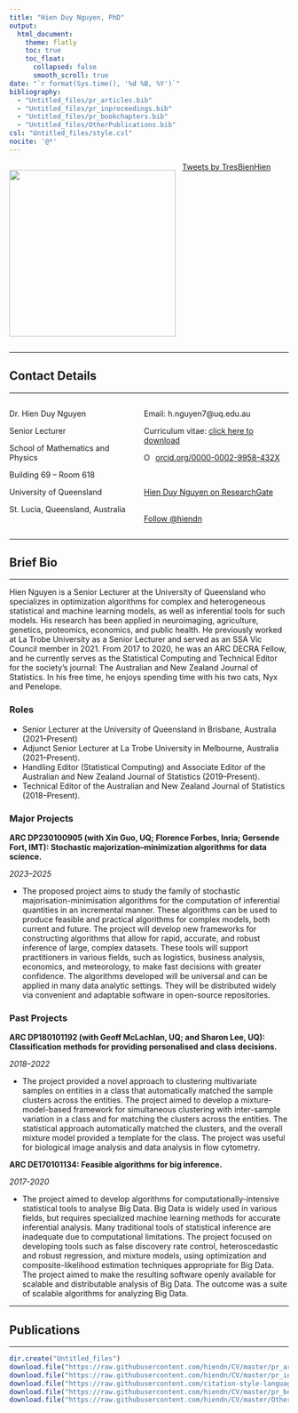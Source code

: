 ```yaml
---
title: "Hien Duy Nguyen, PhD"
output:
  html_document: 
    theme: flatly
    toc: true
    toc_float:
      collapsed: false
      smooth_scroll: true
date: "`r format(Sys.time(), '%d %B, %Y')`"
bibliography: 
  - "Untitled_files/pr_articles.bib"
  - "Untitled_files/pr_inproceedings.bib"
  - "Untitled_files/pr_bookchapters.bib"
  - "Untitled_files/OtherPublications.bib"
csl: "Untitled_files/style.csl"
nocite: '@*'
---
```


:::: {style="display: flex;"}

::: {}
<img src="Untitled_files/Portrait.JPG" style="display: flex; object-fit: cover; height: 300px; width: inherit; overflow: hidden;"/>
:::

::: {}
$~~~$
:::

::: {}
<a class="twitter-timeline" data-width="500" href="https://twitter.com/TresBienHien?ref_src=twsrc%5Etfw">Tweets by TresBienHien</a> <script async src="https://platform.twitter.com/widgets.js" charset="utf-8"></script>
:::

::::

---

## Contact Details 

---

:::: {style="display: flex;"}

::: {}
Dr. Hien Duy Nguyen

Senior Lecturer

School of Mathematics and Physics

Building 69 -- Room 618

University of Queensland

St. Lucia, Queensland, Australia
:::

::: {}
$~~~$
:::

::: {}

Email: h.nguyen7@uq.edu.au

Curriculum vitae: [click here to download](https://github.com/hiendn/CV/blob/master/Master_CV.pdf)

<div itemscope itemtype="https://schema.org/Person"><a itemprop="sameAs" content="https://orcid.org/0000-0002-9958-432X" href="https://orcid.org/0000-0002-9958-432X" target="orcid.widget" rel="noopener noreferrer" style="vertical-align:top;"><img src="https://orcid.org/sites/default/files/images/orcid_16x16.png" style="width:1em;margin-right:.5em;" alt="ORCID iD icon">orcid.org/0000-0002-9958-432X</a></div>
&nbsp;

<a href="https://www.researchgate.net/profile/Hien_Nguyen25">Hien Duy Nguyen on ResearchGate</a>
<br>
&nbsp;
<!-- Place this tag in your head or just before your close body tag. -->
<script async defer src="https://buttons.github.io/buttons.js"></script>
<!-- Place this tag where you want the button to render. -->
<a class="github-button" href="https://github.com/hiendn" data-size="large" data-show-count="true" aria-label="Follow @hiendn on GitHub">Follow \@hiendn</a>
:::

::::

--- 

## Brief Bio

---

Hien Nguyen is a Senior Lecturer at the University of Queensland who specializes in optimization algorithms for complex and heterogeneous statistical and machine learning models, as well as inferential tools for such models. His research has been applied in neuroimaging, agriculture, genetics, proteomics, economics, and public health. He previously worked at La Trobe University as a Senior Lecturer and served as an SSA Vic Council member in 2021. From 2017 to 2020, he was an ARC DECRA Fellow, and he currently serves as the Statistical Computing and Technical Editor for the society's journal: The Australian and New Zealand Journal of Statistics. In his free time, he enjoys spending time with his two cats, Nyx and Penelope.

### Roles

* Senior Lecturer at the University of Queensland in Brisbane, Australia (2021--Present)
* Adjunct Senior Lecturer at La Trobe University in Melbourne, Australia (2021--Present).
* Handling Editor (Statistical Computing) and Associate Editor of the Australian and New Zealand Journal of Statistics (2019--Present).
* Technical Editor of the Australian and New Zealand Journal of Statistics (2018--Present).

### Major Projects

**ARC DP230100905 (with Xin Guo, UQ; Florence Forbes, Inria; Gersende Fort, IMT): Stochastic majorization--minimization algorithms for data science.**

*2023--2025*

* The proposed project aims to study the family of stochastic majorisation-minimisation algorithms for the computation of inferential quantities in an incremental manner. These algorithms can be used to produce feasible and practical algorithms for complex models, both current and future. The project will develop new frameworks for constructing algorithms that allow for rapid, accurate, and robust inference of large, complex datasets. These tools will support practitioners in various fields, such as logistics, business analysis, economics, and meteorology, to make fast decisions with greater confidence. The algorithms developed will be universal and can be applied in many data analytic settings. They will be distributed widely via convenient and adaptable software in open-source repositories.

### Past Projects

**ARC DP180101192 (with Geoff McLachlan, UQ; and Sharon Lee, UQ): Classification methods for providing personalised and class decisions.**

*2018–2022*

* The project provided a novel approach to clustering multivariate samples on entities in a class that automatically matched the sample clusters across the entities. The project aimed to develop a mixture-model-based framework for simultaneous clustering with inter-sample variation in a class and for matching the clusters across the entities. The statistical approach automatically matched the clusters, and the overall mixture model provided a template for the class. The project was useful for biological image analysis and data analysis in flow cytometry.

**ARC DE170101134: Feasible algorithms for big inference.**

*2017-2020*

* The project aimed to develop algorithms for computationally-intensive statistical tools to analyse Big Data. Big Data is widely used in various fields, but requires specialized machine learning methods for accurate inferential analysis. Many traditional tools of statistical inference are inadequate due to computational limitations. The project focused on developing tools such as false discovery rate control, heteroscedastic and robust regression, and mixture models, using optimization and composite-likelihood estimation techniques appropriate for Big Data. The project aimed to make the resulting software openly available for scalable and distributable analysis of Big Data. The outcome was a suite of scalable algorithms for analyzing Big Data.

---

## Publications

---


```r
dir.create("Untitled_files")
download.file("https://raw.githubusercontent.com/hiendn/CV/master/pr_articles.bib", "Untitled_files/pr_articles.bib")
download.file("https://raw.githubusercontent.com/hiendn/CV/master/pr_inproceedings.bib", "Untitled_files/pr_inproceedings.bib")
download.file("https://raw.githubusercontent.com/citation-style-language/styles/master/apa-cv.csl","Untitled_files/style.csl")
download.file("https://raw.githubusercontent.com/hiendn/CV/master/pr_bookchapters.bib","Untitled_files/pr_bookchapters.bib")
download.file("https://raw.githubusercontent.com/hiendn/CV/master/OtherPublications.bib","Untitled_files/OtherPublications.bib")
```
